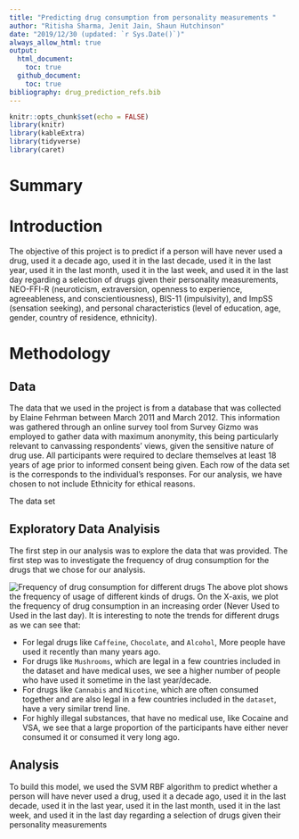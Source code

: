 ```yaml
---
title: "Predicting drug consumption from personality measurements "
author: "Ritisha Sharma, Jenit Jain, Shaun Hutchinson"
date: "2019/12/30 (updated: `r Sys.Date()`)"
always_allow_html: true
output: 
  html_document:
    toc: true
  github_document:
    toc: true
bibliography: drug_prediction_refs.bib
---
```


```r
knitr::opts_chunk$set(echo = FALSE)
library(knitr)
library(kableExtra)
library(tidyverse)
library(caret)
```

# Summary

# Introduction

The objective of this project is to predict if a person will have never used a drug, used it a decade ago, used it in the last decade, used it in the last year, used it in the last month, used it in the last week, and used it in the last day regarding a selection of drugs given their personality measurements, NEO-FFI-R (neuroticism, extraversion, openness to experience, agreeableness, and conscientiousness), BIS-11 (impulsivity), and ImpSS (sensation seeking), and personal characteristics (level of education, age, gender, country of residence, ethnicity).

# Methodology

## Data

The data that we used in the project is from a database that was collected by Elaine Fehrman between March 2011 and March 2012. This information was gathered through an online survey tool from Survey Gizmo was employed to gather data with maximum anonymity, this being particularly relevant to canvassing respondents' views, given the sensitive nature of drug use. All participants were required to declare themselves at least 18 years of age prior to informed consent being given. Each row of the data set is the corresponds to the individual's responses. For our analysis, we have chosen to not include Ethnicity for ethical reasons.

The data set

## Exploratory Data Analyisis
The first step in our analysis was to explore the data that was provided. The first step was to investigate the frequency of drug consumption for the drugs that we chose for our analysis. 

![Frequency of drug consumption for different drugs](../results/eda/drug_frequency.png)
The above plot shows the frequency of usage of different kinds of drugs. On the X-axis, we plot the frequency of drug consumption in an increasing order (Never Used to Used in the last day). It is interesting to note the trends for different drugs as we can see that:

- For legal drugs like `Caffeine`, `Chocolate`, and `Alcohol`, More people have used it recently than many years ago.
- For drugs like `Mushrooms`, which are legal in a few countries included in the dataset and have medical uses, we see a higher number of people who have used it sometime in the last year/decade.
- For drugs like `Cannabis` and `Nicotine`, which are often consumed together and are also legal in a few countries included in the `dataset`, have a very similar trend line.
- For highly illegal substances, that have no medical use, like Cocaine and VSA, we see that a large proportion of the participants have either never consumed it or consumed it very long ago.

## Analysis

To build this model, we used the SVM RBF algorithm to predict whether a person will have never used a drug, used it a decade ago, used it in the last decade, used it in the last year, used it in the last month, used it in the last week, and used it in the last day regarding a selection of drugs given their personality measurements
